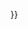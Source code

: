 <noinclude>
{{AutoTemplateDoc}}
</noinclude>{{BLP unsourced|time={{<includeonly>subst:</includeonly>#time:c}}}}